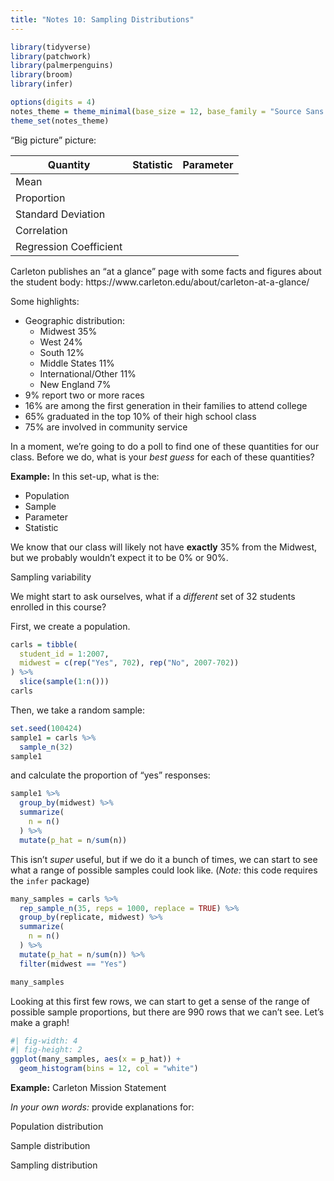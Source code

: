 ```yaml
---
title: "Notes 10: Sampling Distributions"
---
```


```r
library(tidyverse)
library(patchwork)
library(palmerpenguins)
library(broom)
library(infer)

options(digits = 4)
notes_theme = theme_minimal(base_size = 12, base_family = "Source Sans 3")
theme_set(notes_theme)
```

"Big picture" picture:

\vspace{1.5in}

| Quantity | Statistic | Parameter |
|------|------|------|
| Mean    |      |      |
| Proportion     |      |      |
| Standard Deviation     |      |      |
| Correlation     |      |      |
| Regression Coefficient     |      |      |



Carleton publishes an "at a glance" page with some facts and figures about the student body: https://www.carleton.edu/about/carleton-at-a-glance/

Some highlights: 

- Geographic distribution: 
    - Midwest 35% 
    - West 24%
    - South 12%
    - Middle States 11%
    - International/Other 11%
    - New England 7%
- 9% report two or more races
- 16% are among the first generation in their families to attend college
- 65% graduated in the top 10% of their high school class
- 75% are involved in community service

In a moment, we're going to do a poll to find one of these quantities for our class. Before we do, what is your *best guess* for each of these quantities? 

**Example:** In this set-up, what is the: 

- Population
- Sample
- Parameter
- Statistic

We know that our class will likely not have **exactly** 35% from the Midwest, but we probably wouldn't expect it to be 0% or 90%. 

::: callout-note
Sampling variability

\vspace{.5in}
:::

We might start to ask ourselves, what if a *different* set of 32 students enrolled in this course? 

First, we create a population. 

```r
carls = tibble(
  student_id = 1:2007,
  midwest = c(rep("Yes", 702), rep("No", 2007-702))
) %>% 
  slice(sample(1:n()))
carls
```

Then, we take a random sample: 

```r
set.seed(100424)
sample1 = carls %>%
  sample_n(32)
sample1
```

and calculate the proportion of "yes" responses: 

```r
sample1 %>%
  group_by(midwest) %>%
  summarize(
    n = n()
  ) %>%
  mutate(p_hat = n/sum(n))
```

This isn't *super* useful, but if we do it a bunch of times, we can start to see what a range of possible samples could look like. (*Note:* this code requires the `infer` package)

```r
many_samples = carls %>%
  rep_sample_n(35, reps = 1000, replace = TRUE) %>%
  group_by(replicate, midwest) %>%
  summarize(
    n = n()
  ) %>%
  mutate(p_hat = n/sum(n)) %>%
  filter(midwest == "Yes")

many_samples
```

Looking at this first few rows, we can start to get a sense of the range of possible sample proportions, but there are 990 rows that we can't see. Let's make a graph! 

```r
#| fig-width: 4
#| fig-height: 2
ggplot(many_samples, aes(x = p_hat)) + 
  geom_histogram(bins = 12, col = "white")
```

**Example:** Carleton Mission Statement

\vspace{2in}

*In your own words:* provide explanations for:

::: callout-note
Population distribution

\vspace{.5in}
:::

::: callout-note
Sample distribution

\vspace{.5in}
:::

::: callout-note
Sampling distribution

\vspace{.5in}
:::
